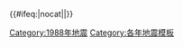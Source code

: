 {{歷年地震
  |name = 1988年地震
  |year = 1988
 |col1 =
* {{0}}8月21日：[[1988年尼泊爾地震|尼泊爾]]（M6.8）'''†'''
 |col2 =
* 11月25日：{{le|1988年薩格奈地震|1988 Saguenay earthquake|加拿大薩格奈}}（M5.9）
 |col3 =
* 12月7日：[[1988年亞美尼亞大地震|亞美尼亞]]（M6.8）'''†''' '''‡'''
}}<includeonly>{{#ifeq:{{{1}}}|nocat||[[Category:1988年地震]]}}</includeonly><noinclude>{{Documentation}}[[Category:各年地震模板]]</noinclude>